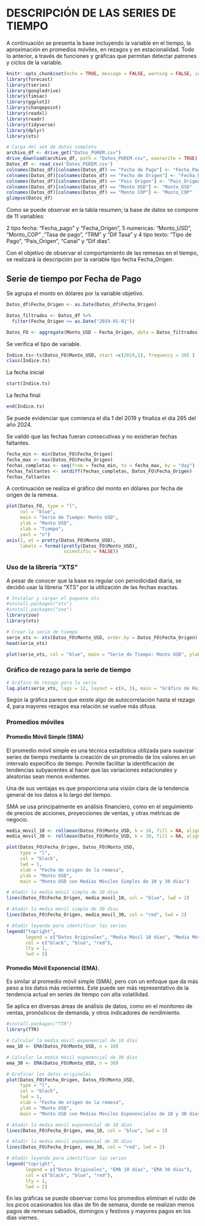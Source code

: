 # DESCRIPCIÓN DE LAS SERIES DE TIEMPO

A continuación se presenta la base incluyendo la variable en el tiempo, la aproximación en promedios móviles, en rezagos y en estacionalidad. Todo lo anterior, a través de funciones y gráficas que permitan detectar patrones y ciclos de la variable.



```r
knitr::opts_chunk$set(echo = TRUE, message = FALSE, warning = FALSE, include = TRUE)
library(forecast)
library(tseries)
library(googledrive)
library(timsac)
library(ggplot2)
library(changepoint)
library(readxl)
library(readr)
library(tidyverse)
library(dplyr)
library(xts)
```



```r

# Carga del set de datos completo
archivo_df <- drive_get("Datos_PGREM.csv")
drive_download(archivo_df, path = "Datos_PGREM.csv", overwrite = TRUE)
Datos_df <- read_csv('Datos_PGREM.csv')
colnames(Datos_df)[colnames(Datos_df) == "Fecha de Pago"] <- "Fecha_Pago"
colnames(Datos_df)[colnames(Datos_df) == "Fecha de Origen"] <- "Fecha_Origen"
colnames(Datos_df)[colnames(Datos_df) == "Pais Origen"] <- "Pais_Origen"
colnames(Datos_df)[colnames(Datos_df) == "Monto USD"] <- "Monto_USD"
colnames(Datos_df)[colnames(Datos_df) == "Monto COP"] <- "Monto_COP"
glimpse(Datos_df)

```

Como se puede observar en la tabla resumen; la base de datos se compone de 11 variables:

2 tipo fecha: "Fecha_pago" y "Fecha_Origen", 5 numericas: "Monto_USD", "Monto_COP" ,"Tasa de pago", "TRM" y "Dif Tasa" y 4 tipo texto: "Tipo de Pago", "Pais_Origen", "Canal" y "Dif dias".

Con el objetivo de observar el comportamiento de las remesas en el tiempo, se realizará la descripción por la variable tipo fecha Fecha_Origen.

## Serie de tiempo por Fecha de Pago

Se agrupa el monto en dólares por la variable objetivo.



```r
Datos_df$Fecha_Origen <- as.Date(Datos_df$Fecha_Origen)

Datos_filtrados <- Datos_df %>%
  filter(Fecha_Origen >= as.Date("2019-01-01"))

Datos_FO <- aggregate(Monto_USD ~ Fecha_Origen, data = Datos_filtrados, sum)
```

Se verifica el tipo de variable.

```r
Indice.ts<-ts(Datos_FO$Monto_USD, start =c(2019,1), frequency = 365 )
class(Indice.ts)
```

La fecha inicial

```r
start(Indice.ts)

```

La fecha final

```r
end(Indice.ts)
```

Se puede evidenciar que comienza el día 1 del 2019 y finaliza el día 285 del año 2024.

Se validó que las fechas fueran consecutivas y no existieran fechas faltantes.

```r
fecha_min <- min(Datos_FO$Fecha_Origen)
fecha_max <- max(Datos_FO$Fecha_Origen)
fechas_completas <- seq(from = fecha_min, to = fecha_max, by = "day")
fechas_faltantes <- setdiff(fechas_completas, Datos_FO$Fecha_Origen)
fechas_faltantes
```

A continuación se realiza el gráfico del monto en dólares por fecha de origen de la remesa.

```r
plot(Datos_FO, type = "l", 
     col = "blue", 
     main = "Serie de Tiempo: Monto USD", 
     ylab = "Monto USD", 
     xlab = "Tiempo",
     yaxt = "n")
axis(2, at = pretty(Datos_FO$Monto_USD), 
     labels = format(pretty(Datos_FO$Monto_USD), 
                     scientific = FALSE))

```

### Uso de la librería "XTS"

A pesar de conocer que la base es regular con periodicidad diaria, se decidió usar la libreria "XTS" por la utilización de las fechas exactas.


```r
# Instalar y cargar el paquete xts
#install.packages("xts")
#install.packages("zoo")
library(zoo)
library(xts)
```

```r
# Crear la serie de tiempo
serie_xts <- xts(Datos_FO$Monto_USD, order.by = Datos_FO$Fecha_Origen)
head(serie_xts)
```


```r
plot(serie_xts, col = "blue", main = "Serie de Tiempo: Monto USD", ylab = "Monto USD")
```

### Gráfico de rezago para la serie de tiempo

```r
# Gráfico de rezago para la serie 
lag.plot(serie_xts, lags = 12, layout = c(4, 3), main = "Gráfico de Rezago para la Serie de Tiempo")

```

Según la gráfica parece que existe algo de autocorrelación hasta el rezago 4, para mayores rezagos esa relación se vuelve más difusa.

### Promedios móviles

#### Promedio Móvil Simple (SMA)

El promedio móvil simple es una técnica estadística utilizada para suavizar series de tiempo mediante la creación de un promedio de los valores en un intervalo específico de tiempo. Permite facilitar la identificación de tendencias subyacentes al hacer que las variaciones estacionales y aleatorias sean menos evidentes.

Una de sus ventajas es que proporciona una visión clara de la tendencia general de los datos a lo largo del tiempo.

SMA se usa principalmente en análisis financiero, como en el seguimiento de precios de acciones, proyecciones de ventas, y otras métricas de negocio.


```r

media_movil_10 <- rollmean(Datos_FO$Monto_USD, k = 10, fill = NA, align = "right")
media_movil_30 <- rollmean(Datos_FO$Monto_USD, k = 30, fill = NA, align = "right")

plot(Datos_FO$Fecha_Origen, Datos_FO$Monto_USD, 
     type = "l", 
     col = "black", 
     lwd = 1, 
     xlab = "Fecha de origen de la remesa", 
     ylab = "Monto USD", 
     main = "Monto USD con Medias Móviles Simples de 10 y 30 días")

# Añadir la media móvil simple de 10 días
lines(Datos_FO$Fecha_Origen, media_movil_10, col = "blue", lwd = 2)

# Añadir la media móvil simple de 30 días
lines(Datos_FO$Fecha_Origen, media_movil_30, col = "red", lwd = 2)

# Añadir leyenda para identificar las series
legend("topright", 
       legend = c("Datos Originales", "Media Móvil 10 días", "Media Móvil 30 días"), 
       col = c("black", "blue", "red"), 
       lty = 1, 
       lwd = 2)
```


#### Promedio Móvil Exponencial (EMA).

Es similar al promedio móvil simple (SMA), pero con un enfoque que da más peso a los datos más recientes. Este puede ser más representativo de la tendencia actual en series de tiempo con alta volatilidad.

Se aplica en diversas áreas de análisis de datos, como en el monitoreo de ventas, pronósticos de demanda, y otros indicadores de rendimiento.

```r

#install.packages("TTR")
library(TTR)

# Calcular la media móvil exponencial de 10 días
ema_10 <- EMA(Datos_FO$Monto_USD, n = 10)

# Calcular la media móvil exponencial de 30 días
ema_30 <- EMA(Datos_FO$Monto_USD, n = 30)

# Graficar los datos originales
plot(Datos_FO$Fecha_Origen, Datos_FO$Monto_USD, 
     type = "l", 
     col = "black", 
     lwd = 1, 
     xlab = "Fecha de origen de la remesa", 
     ylab = "Monto USD", 
     main = "Monto USD con Medias Móviles Exponenciales de 10 y 30 días")

# Añadir la media móvil exponencial de 10 días
lines(Datos_FO$Fecha_Origen, ema_10, col = "blue", lwd = 2)

# Añadir la media móvil exponencial de 30 días
lines(Datos_FO$Fecha_Origen, ema_30, col = "red", lwd = 2)

# Añadir leyenda para identificar las series
legend("topright", 
       legend = c("Datos Originales", "EMA 10 días", "EMA 30 días"), 
       col = c("black", "blue", "red"), 
       lty = 1, 
       lwd = 2)
```

En las gráficas se puede observar como los promedios eliminan el ruido de los picos ocasionados los días de fin de semana, donde se realizan menos pagos de remesas sabados, domingos y festivos y mayores pagos en los días viernes.

